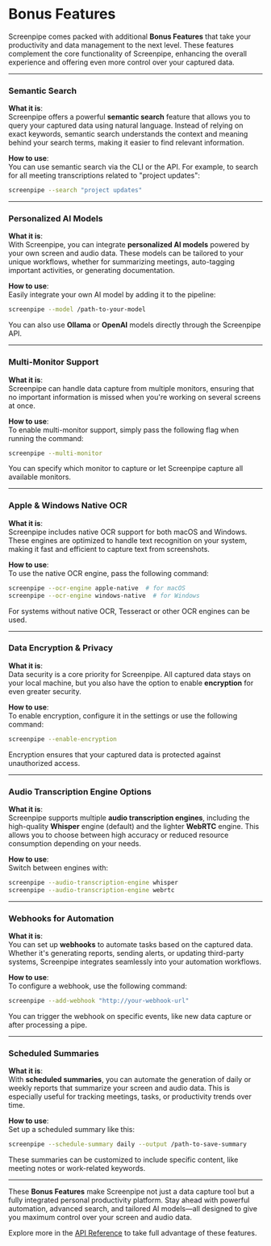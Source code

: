
# Bonus Features

<MotionDiv>

Screenpipe comes packed with additional **Bonus Features** that take your productivity and data management to the next level. These features complement the core functionality of Screenpipe, enhancing the overall experience and offering even more control over your captured data.

</MotionDiv>

---

### Semantic Search

<MotionDiv delay={0.3}>

**What it is**:  
Screenpipe offers a powerful **semantic search** feature that allows you to query your captured data using natural language. Instead of relying on exact keywords, semantic search understands the context and meaning behind your search terms, making it easier to find relevant information.

**How to use**:  
You can use semantic search via the CLI or the API. For example, to search for all meeting transcriptions related to "project updates":
```bash
screenpipe --search "project updates"
```

</MotionDiv>

---

### Personalized AI Models

<MotionDiv delay={0.5}>

**What it is**:  
With Screenpipe, you can integrate **personalized AI models** powered by your own screen and audio data. These models can be tailored to your unique workflows, whether for summarizing meetings, auto-tagging important activities, or generating documentation.

**How to use**:  
Easily integrate your own AI model by adding it to the pipeline:
```bash
screenpipe --model /path-to-your-model
```

You can also use **Ollama** or **OpenAI** models directly through the Screenpipe API.

</MotionDiv>

---

### Multi-Monitor Support

<MotionDiv delay={0.7}>

**What it is**:  
Screenpipe can handle data capture from multiple monitors, ensuring that no important information is missed when you're working on several screens at once.

**How to use**:  
To enable multi-monitor support, simply pass the following flag when running the command:
```bash
screenpipe --multi-monitor
```

You can specify which monitor to capture or let Screenpipe capture all available monitors.

</MotionDiv>

---

### Apple & Windows Native OCR

<MotionDiv delay={0.9}>

**What it is**:  
Screenpipe includes native OCR support for both macOS and Windows. These engines are optimized to handle text recognition on your system, making it fast and efficient to capture text from screenshots.

**How to use**:  
To use the native OCR engine, pass the following command:
```bash
screenpipe --ocr-engine apple-native  # for macOS
screenpipe --ocr-engine windows-native  # for Windows
```

For systems without native OCR, Tesseract or other OCR engines can be used.

</MotionDiv>

---

### Data Encryption & Privacy

<MotionDiv delay={1.1}>

**What it is**:  
Data security is a core priority for Screenpipe. All captured data stays on your local machine, but you also have the option to enable **encryption** for even greater security.

**How to use**:  
To enable encryption, configure it in the settings or use the following command:
```bash
screenpipe --enable-encryption
```

Encryption ensures that your captured data is protected against unauthorized access.

</MotionDiv>

---

### Audio Transcription Engine Options

<MotionDiv delay={1.3}>

**What it is**:  
Screenpipe supports multiple **audio transcription engines**, including the high-quality **Whisper** engine (default) and the lighter **WebRTC** engine. This allows you to choose between high accuracy or reduced resource consumption depending on your needs.

**How to use**:  
Switch between engines with:
```bash
screenpipe --audio-transcription-engine whisper
screenpipe --audio-transcription-engine webrtc
```

</MotionDiv>

---

### Webhooks for Automation

<MotionDiv delay={1.5}>

**What it is**:  
You can set up **webhooks** to automate tasks based on the captured data. Whether it's generating reports, sending alerts, or updating third-party systems, Screenpipe integrates seamlessly into your automation workflows.

**How to use**:  
To configure a webhook, use the following command:
```bash
screenpipe --add-webhook "http://your-webhook-url"
```

You can trigger the webhook on specific events, like new data capture or after processing a pipe.

</MotionDiv>

---

### Scheduled Summaries

<MotionDiv delay={1.7}>

**What it is**:  
With **scheduled summaries**, you can automate the generation of daily or weekly reports that summarize your screen and audio data. This is especially useful for tracking meetings, tasks, or productivity trends over time.

**How to use**:  
Set up a scheduled summary like this:
```bash
screenpipe --schedule-summary daily --output /path-to-save-summary
```

These summaries can be customized to include specific content, like meeting notes or work-related keywords.

</MotionDiv>

---

<MotionDiv delay={1.9}>

These **Bonus Features** make Screenpipe not just a data capture tool but a fully integrated personal productivity platform. Stay ahead with powerful automation, advanced search, and tailored AI models—all designed to give you maximum control over your screen and audio data.

Explore more in the [API Reference](./api-reference.mdx) to take full advantage of these features.

</MotionDiv>
